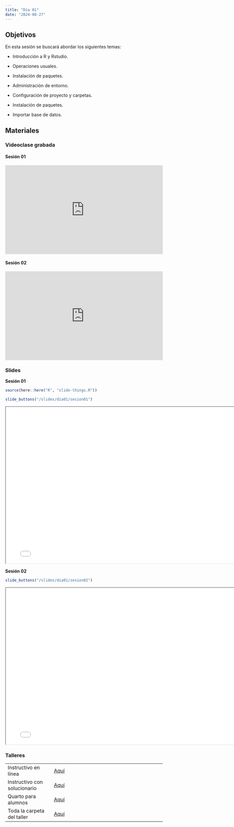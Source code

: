 ```yaml
---
title: "Día 01"
date: "2024-08-27"
---
```


## Objetivos

En esta sesión se buscará abordar los siguientes temas:

-   Introducción a R y Rstudio.

-   Operaciones usuales.

-   Instalación de paquetes.

-   Administración de entorno.

-   Configuración de proyecto y carpetas.

-   Instalación de paquetes.

-   Importar base de datos.

## Materiales

::: panel-tabset
### Videoclase grabada

#### Sesión 01

<div style="padding:56.25% 0 0 0;position:relative;"><iframe src="https://player.vimeo.com/video/1002428965?h=c6f1bdacc7&amp;badge=0&amp;autopause=0&amp;player_id=0&amp;app_id=58479" frameborder="0" allow="autoplay; fullscreen; picture-in-picture; clipboard-write" style="position:absolute;top:0;left:0;width:100%;height:100%;" title="Sesión 1"></iframe></div><script src="https://player.vimeo.com/api/player.js"></script>

#### Sesión 02

<div style="padding:56.25% 0 0 0;position:relative;"><iframe src="https://player.vimeo.com/video/1002446898?h=4da6b17835&amp;badge=0&amp;autopause=0&amp;player_id=0&amp;app_id=58479" frameborder="0" allow="autoplay; fullscreen; picture-in-picture; clipboard-write" style="position:absolute;top:0;left:0;width:100%;height:100%;" title="Sesión 2"></iframe></div><script src="https://player.vimeo.com/api/player.js"></script>

### Slides

**Sesión 01**

```r
source(here::here("R", "slide-things.R"))
```

```r
slide_buttons("/slides/dia01/sesion01")
```

```{=html}
<iframe width="780" height="500" src="../slides/dia01/sesion01.html" title="Sesión 1"></iframe>
```

**Sesión 02**

```r
slide_buttons("/slides/dia01/sesion02")
```

```{=html}
<iframe width="780" height="500" src="../slides/dia01/sesion02.html" title="Sesión 2"></iframe>
```

### Talleres

|                              |                                                                                  |
|---------------------|---------------------------------------------------|
| Instructivo en línea         | [Aquí](../taller/taller01/taller01_instructivo.html)                                                                       |
| Instructivo con solucionario | [Aquí](../taller/taller01/taller01_instructivo_sol.html)                                                                       |
| Quarto para alumnos          | [Aquí](../taller/taller01/taller01_alumno.qmd)                                                                       |
| Toda la carpeta del taller   | [Aquí](https://drive.google.com/drive/folders/1RgKiwUIZRS7NR2jQwjJ__O2wwx91UpJH?usp=drive_link) |

:::
